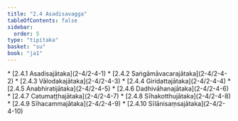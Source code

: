 ```yaml
---
title: "2.4 Asadisavagga"
tableOfContents: false
sidebar:
  order: 5
type: "tipitaka"
basket: "su"
book: "ja1"
---
```



<DynamicBreadcrumb />



<TableOfContents book="ja1" section="2.4">
* [2.4.1 Asadisajātaka](2-4/2-4-1)
* [2.4.2 Saṅgāmāvacarajātaka](2-4/2-4-2)
* [2.4.3 Vālodakajātaka](2-4/2-4-3)
* [2.4.4 Giridattajātaka](2-4/2-4-4)
* [2.4.5 Anabhiratijātaka](2-4/2-4-5)
* [2.4.6 Dadhivāhanajātaka](2-4/2-4-6)
* [2.4.7 Catumaṭṭhajātaka](2-4/2-4-7)
* [2.4.8 Sīhakotthujātaka](2-4/2-4-8)
* [2.4.9 Sīhacammajātaka](2-4/2-4-9)
* [2.4.10 Sīlānisaṃsajātaka](2-4/2-4-10)
</TableOfContents>